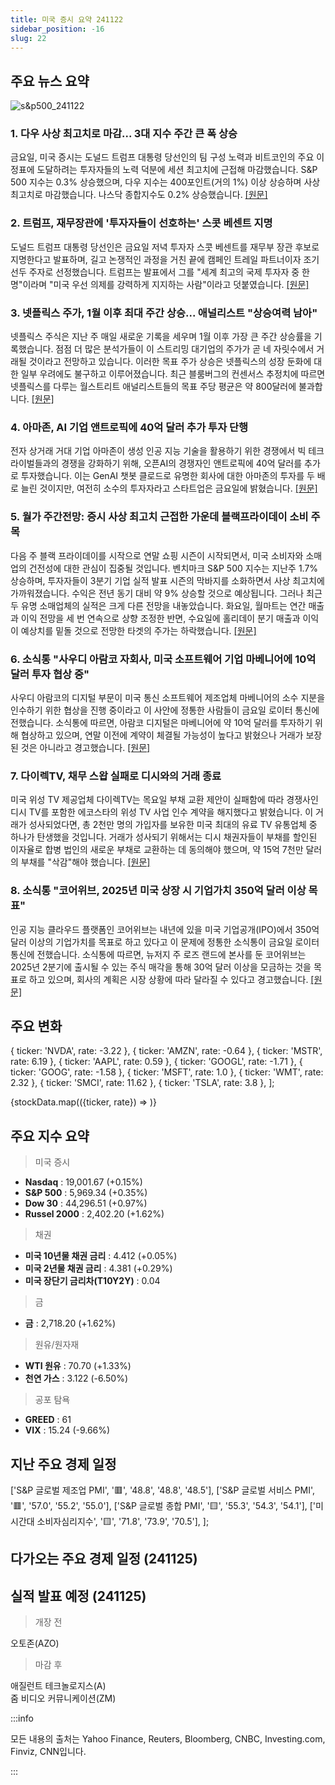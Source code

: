 ```yaml
---
title: 미국 증시 요약 241122
sidebar_position: -16
slug: 22
---
```


## 주요 뉴스 요약

![s&p500_241122](/map/241122.png)

### 1. **다우 사상 최고치로 마감... 3대 지수 주간 큰 폭 상승**

금요일, 미국 증시는 도널드 트럼프 대통령 당선인의 팀 구성 노력과 비트코인의 주요 이정표에 도달하려는 투자자들의 노력 덕분에 세션 최고치에 근접해 마감했습니다. S&P 500 지수는 0.3% 상승했으며, 다우 지수는 400포인트(거의 1%) 이상 상승하며 사상 최고치로 마감했습니다. 나스닥 종합지수도 0.2% 상승했습니다. [[원문]](https://finance.yahoo.com/news/live/stock-market-today-dow-closes-at-record-sp-500-nasdaq-rise-as-wall-street-notches-strong-weekly-gains-210023486.html)

### 2. **트럼프, 재무장관에 '투자자들이 선호하는' 스콧 베센트 지명**

도널드 트럼프 대통령 당선인은 금요일 저녁 투자자 스콧 베센트를 재무부 장관 후보로 지명한다고 발표하며, 길고 논쟁적인 과정을 거친 끝에 캠페인 트레일 파트너이자 조기 선두 주자로 선정했습니다. 트럼프는 발표에서 그를 "세계 최고의 국제 투자자 중 한 명"이라며 "미국 우선 의제를 강력하게 지지하는 사람"이라고 덧붙였습니다. [[원문]](https://finance.yahoo.com/news/trump-picks-scott-bessent-the-investor-favorite-for-treasury-secretary-000710469.html)

### 3. **넷플릭스 주가, 1월 이후 최대 주간 상승... 애널리스트 "상승여력 남아"**

넷플릭스 주식은 지난 주 매일 새로운 기록을 세우며 1월 이후 가장 큰 주간 상승률을 기록했습니다. 점점 더 많은 분석가들이 이 스트리밍 대기업의 주가가 곧 네 자릿수에서 거래될 것이라고 전망하고 있습니다. 이러한 목표 주가 상승은 넷플릭스의 성장 둔화에 대한 일부 우려에도 불구하고 이루어졌습니다. 최근 블룸버그의 컨센서스 추정치에 따르면 넷플릭스를 다루는 월스트리트 애널리스트들의 목표 주당 평균은 약 800달러에 불과합니다. [[원문]](https://finance.yahoo.com/news/netflix-stock-sees-biggest-weekly-gain-since-january--and-analysts-say-theres-more-room-to-run-210910624.html)

### 4. **아마존, AI 기업 앤트로픽에 40억 달러 추가 투자 단행**

전자 상거래 거대 기업 아마존이 생성 인공 지능 기술을 활용하기 위한 경쟁에서 빅 테크 라이벌들과의 경쟁을 강화하기 위해, 오픈AI의 경쟁자인 앤트로픽에 40억 달러를 추가로 투자했습니다. 이는 GenAI 챗봇 클로드로 유명한 회사에 대한 아마존의 투자를 두 배로 늘린 것이지만, 여전히 소수의 투자자라고 스타트업은 금요일에 밝혔습니다. [[원문]](https://www.reuters.com/technology/artificial-intelligence/anthropic-receives-4-billion-investment-amazon-makes-aws-official-cloud-provider-2024-11-22/)

### 5. **월가 주간전망: 증시 사상 최고치 근접한 가운데 블랙프라이데이 소비 주목**

다음 주 블랙 프라이데이를 시작으로 연말 쇼핑 시즌이 시작되면서, 미국 소비자와 소매업의 건전성에 대한 관심이 집중될 것입니다. 벤치마크 S&P 500 지수는 지난주 1.7% 상승하며, 투자자들이 3분기 기업 실적 발표 시즌의 막바지를 소화하면서 사상 최고치에 가까워졌습니다. 수익은 전년 동기 대비 약 9% 상승할 것으로 예상됩니다. 그러나 최근 두 유명 소매업체의 실적은 크게 다른 전망을 내놓았습니다. 화요일, 월마트는 연간 매출과 이익 전망을 세 번 연속으로 상향 조정한 반면, 수요일에 홀리데이 분기 매출과 이익이 예상치를 밑돌 것으로 전망한 타겟의 주가는 하락했습니다. [[원문]](https://www.reuters.com/markets/us/wall-st-week-ahead-black-friday-puts-consumer-spending-markets-glare-with-stocks-2024-11-22/)

### 6. **소식통 "사우디 아람코 자회사, 미국 소프트웨어 기업 마베니어에 10억 달러 투자 협상 중"**

사우디 아람코의 디지털 부문이 미국 통신 소프트웨어 제조업체 마베니어의 소수 지분을 인수하기 위한 협상을 진행 중이라고 이 사안에 정통한 사람들이 금요일 로이터 통신에 전했습니다. 소식통에 따르면, 아람코 디지털은 마베니어에 약 10억 달러를 투자하기 위해 협상하고 있으며, 연말 이전에 계약이 체결될 가능성이 높다고 밝혔으나 거래가 보장된 것은 아니라고 경고했습니다. [[원문]](https://www.reuters.com/world/middle-east/saudi-aramco-unit-talks-invest-1-billion-us-software-maker-mavenir-sources-say-2024-11-22/)

### 7. **다이렉TV, 채무 스왑 실패로 디시와의 거래 종료**

미국 위성 TV 제공업체 다이렉TV는 목요일 부채 교환 제안이 실패함에 따라 경쟁사인 디시 TV를 포함한 에코스타의 위성 TV 사업 인수 계약을 해지했다고 밝혔습니다. 이 거래가 성사되었다면, 총 2천만 명의 가입자를 보유한 미국 최대의 유료 TV 유통업체 중 하나가 탄생했을 것입니다. 거래가 성사되기 위해서는 디시 채권자들이 부채를 할인된 이자율로 합병 법인의 새로운 부채로 교환하는 데 동의해야 했으며, 약 15억 7천만 달러의 부채를 "삭감"해야 했습니다. [[원문]](https://www.reuters.com/business/media-telecom/directv-terminate-dish-deal-over-debt-swap-exchange-axios-reports-2024-11-22/)

### 8. **소식통 "코어위브, 2025년 미국 상장 시 기업가치 350억 달러 이상 목표"**

인공 지능 클라우드 플랫폼인 코어위브는 내년에 있을 미국 기업공개(IPO)에서 350억 달러 이상의 기업가치를 목표로 하고 있다고 이 문제에 정통한 소식통이 금요일 로이터 통신에 전했습니다. 소식통에 따르면, 뉴저지 주 로즈 랜드에 본사를 둔 코어위브는 2025년 2분기에 출시될 수 있는 주식 매각을 통해 30억 달러 이상을 모금하는 것을 목표로 하고 있으며, 회사의 계획은 시장 상황에 따라 달라질 수 있다고 경고했습니다. [[원문]](https://www.reuters.com/technology/artificial-intelligence/coreweave-targets-valuation-over-35-billion-2025-us-ipo-sources-say-2024-11-22/)

## 주요 변화

  { ticker: 'NVDA', rate: -3.22 },
  { ticker: 'AMZN', rate: -0.64 },
  { ticker: 'MSTR', rate: 6.19 },
  { ticker: 'AAPL', rate: 0.59 },
  { ticker: 'GOOGL', rate: -1.71 },
  { ticker: 'GOOG', rate: -1.58 },
  { ticker: 'MSFT', rate: 1.0 },
  { ticker: 'WMT', rate: 2.32 },
  { ticker: 'SMCI', rate: 11.62 },
  { ticker: 'TSLA', rate: 3.8 },
];

{stockData.map(({ticker, rate}) => <StockCardMini key={ticker} ticker={ticker} rate={rate}></StockCardMini>)}

## 주요 지수 요약

> 미국 증시

- **Nasdaq** : 19,001.67 (+0.15%)
- **S&P 500** : 5,969.34 (+0.35%)
- **Dow 30** : 44,296.51 (+0.97%)
- **Russel 2000** : 2,402.20 (+1.62%)

> 채권

- **미국 10년물 채권 금리** : 4.412 (+0.05%)
- **미국 2년물 채권 금리** : 4.381 (+0.29%)
- **미국 장단기 금리차(T10Y2Y)** : 0.04

> 금

- **금** : 2,718.20 (+1.62%)

> 원유/원자재

- **WTI 원유** : 70.70 (+1.33%)
- **천연 가스** : 3.122 (-6.50%)

> 공포 탐욕

- **GREED** : 61
- **VIX** : 15.24 (-9.66%)

## 지난 주요 경제 일정

  ['S&P 글로벌 제조업 PMI', '🟥', '48.8', '48.8', '48.5'],
  ['S&P 글로벌 서비스 PMI', '🟥', '57.0', '55.2', '55.0'],
  ['S&P 글로벌 종합 PMI', '🟨', '55.3', '54.3', '54.1'],
  ['미시간대 소비자심리지수', '🟨', '71.8', '73.9', '70.5'],
];

<EconomicCalendar data={eventsData} />

## 다가오는 주요 경제 일정 (241125)


<EconomicCalendar data={nextEventsData} />

## 실적 발표 예정 (241125)

> 개장 전

오토존(AZO)

> 마감 후

애질런트 테크놀로지스(A)  
줌 비디오 커뮤니케이션(ZM)

:::info

모든 내용의 출처는 Yahoo Finance, Reuters, Bloomberg, CNBC, Investing.com, Finviz, CNN입니다.

:::
